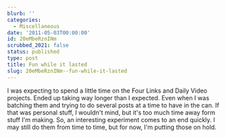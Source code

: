 ```yaml
---
blurb: ''
categories:
  - Miscellaneous
date: '2011-05-03T00:00:00'
id: 20eMbeRznINm
scrubbed_2021: false
status: published
type: post
title: Fun while it lasted
slug: 20eMbeRznINm--fun-while-it-lasted
---
```


I was expecting to spend a little time on the Four Links and Daily Video projects. Ended up taking way longer than I expected. Even when I was batching them and trying to do several posts at a time to have in the can. If that was personal stuff, I wouldn't mind, but it's too much time away form stuff I'm making. So, an interesting experiment comes to an end quickly. I may still do them from time to time, but for now, I'm putting those on hold.
